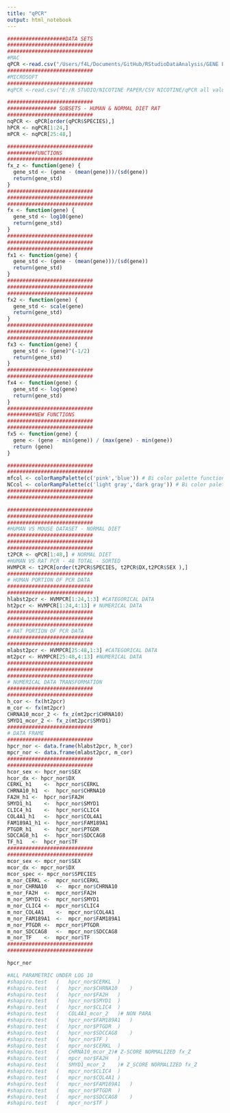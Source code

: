 ```yaml
---
title: "qPCR"
output: html_notebook
---
```

```r
###################DATA SETS
############################
############################
#MAC
qPCR <-read.csv("/Users/f4L/Documents/GitHub/RStudioDataAnalysis/GENE EXPRESSION NICOTINE DATA ANALYSIS/qPCR all values - qPCR.csv")
############################
#MICROSOFT
############################
#qPCR <-read.csv("E:/R STUDIO/NICOTINE PAPER/CSV NICOTINE/qPCR all values - qPCR.csv")
```


```r
############################
################ SUBSETS - HUMAN & NORMAL DIET RAT
############################
nqPCR <- qPCR[order(qPCR$SPECIES),]
hPCR <- nqPCR[1:24,]
mPCR <- nqPCR[25:48,]
```


```r
############################
#########FUNCTIONS
############################
fx_z <- function(gene) {
  gene_std <- (gene - (mean(gene)))/(sd(gene))
  return(gene_std)
}
############################
############################
############################
fx <- function(gene) {
  gene_std <- log10(gene)
  return(gene_std)
}
############################
############################
############################
fx1 <- function(gene) {
  gene_std <- (gene - (mean(gene)))/(sd(gene))
  return(gene_std)
}
############################
############################
############################
fx2 <- function(gene) {
  gene_std <- scale(gene)
  return(gene_std)
}
############################
############################
############################
fx3 <- function(gene) {
  gene_std <- (gene)^(-1/2)
  return(gene_std)
}
############################
############################
fx4 <- function(gene) {
  gene_std <- log(gene)
  return(gene_std)
}
############################
#########NEW FUNCTIONS
############################
############################
fx5 <- function(gene) { 
  gene <- (gene - min(gene)) / (max(gene) - min(gene))
  return (gene) 
}
```


```r
############################
############################
mfcol <- colorRampPalette(c('pink','blue')) # Bi color palette function to be used in sidebar 
NCcol <- colorRampPalette(c('light gray','dark gray')) # Bi color palette function to be used in sidebar 
############################
############################

```


```r
############################
############################
############################
#HUMAN VS MOUSE DATASET - NORMAL DIET
############################
############################
############################
t2PCR <- qPCR[1:48,] # NORMAL DIET
#HUMAN VS RAT PCR - 48 TOTAL - SORTED
HVMPCR <- t2PCR[order(t2PCR$SPECIES, t2PCR$DX,t2PCR$SEX ),]
############################
# HUMAN PORTION OF PCR DATA
############################
############################
hlabst2pcr <- HVMPCR[1:24,1:3] #CATEGORICAL DATA
ht2pcr <- HVMPCR[1:24,4:13] # NUMERICAL DATA
############################
############################
############################
# RAT PORTION OF PCR DATA
############################
############################
mlabst2pcr <- HVMPCR[25:48,1:3] #CATEGORICAL DATA
mt2pcr <- HVMPCR[25:48,4:13] #NUMERICAL DATA
############################
############################
############################
# NUMERICAL DATA TRANSFORMATION
############################
############################
h_cor <- fx(ht2pcr)
m_cor <- fx(mt2pcr)
CHRNA10_mcor_2 <- fx_z(mt2pcr$CHRNA10)
SMYD1_mcor_2 <- fx_z(mt2pcr$SMYD1)
############################
# DATA FRAME 
############################
hpcr_nor <- data.frame(hlabst2pcr, h_cor)
mpcr_nor <- data.frame(mlabst2pcr, m_cor)
############################
############################
hcor_sex <- hpcr_nor$SEX
hcor_dx <- hpcr_nor$DX
CERKL_h1	<-	hpcr_nor$CERKL
CHRNA10_h1	<-	hpcr_nor$CHRNA10
FA2H_h1	<-	hpcr_nor$FA2H
SMYD1_h1	<-	hpcr_nor$SMYD1
CLIC4_h1	<-	hpcr_nor$CLIC4
COL4A1_h1	<-	hpcr_nor$COL4A1
FAM189A1_h1	<-	hpcr_nor$FAM189A1
PTGDR_h1	<-	hpcr_nor$PTGDR
SDCCAG8_h1	<-	hpcr_nor$SDCCAG8
TF_h1	<-	hpcr_nor$TF
############################
############################
mcor_sex <- mpcr_nor$SEX
mcor_dx <- mpcr_nor$DX
mcor_spec <- mpcr_nor$SPECIES
m_nor_CERKL <-  mpcr_nor$CERKL
m_nor_CHRNA10   <-  mpcr_nor$CHRNA10
m_nor_FA2H  <-  mpcr_nor$FA2H
m_nor_SMYD1 <-  mpcr_nor$SMYD1
m_nor_CLIC4 <-  mpcr_nor$CLIC4
m_nor_COL4A1    <-  mpcr_nor$COL4A1
m_nor_FAM189A1  <-  mpcr_nor$FAM189A1
m_nor_PTGDR <-  mpcr_nor$PTGDR
m_nor_SDCCAG8   <-  mpcr_nor$SDCCAG8
m_nor_TF    <-  mpcr_nor$TF
############################
############################
```

```r
hpcr_nor
```



```r
#ALL PARAMETRIC UNDER LOG 10
#shapiro.test	(	hpcr_nor$CERKL	)
#shapiro.test	(	hpcr_nor$CHRNA10	)
#shapiro.test	(	hpcr_nor$FA2H	)
#shapiro.test	(	hpcr_nor$SMYD1	)
#shapiro.test	(	hpcr_nor$CLIC4	)
#shapiro.test	(	COL4A1_mcor_2	)# NON PARA
#shapiro.test	(	hpcr_nor$FAM189A1	)
#shapiro.test	(	hpcr_nor$PTGDR	)
#shapiro.test	(	hpcr_nor$SDCCAG8	)
#shapiro.test	(	hpcr_nor$TF	)
#shapiro.test	(	mpcr_nor$CERKL	)
#shapiro.test	(	CHRNA10_mcor_2)# Z-SCORE NORMALIZED fx_Z
#shapiro.test	(	mpcr_nor$FA2H	)
#shapiro.test	(	SMYD1_mcor_2	)# Z_SCORE NORMALIZED fx_Z
#shapiro.test	(	mpcr_nor$CLIC4	)
#shapiro.test	(	mpcr_nor$COL4A1	)
#shapiro.test	(	mpcr_nor$FAM189A1	)
#shapiro.test	(	mpcr_nor$PTGDR	)
#shapiro.test	(	mpcr_nor$SDCCAG8	)
#shapiro.test	(	mpcr_nor$TF	)
```
